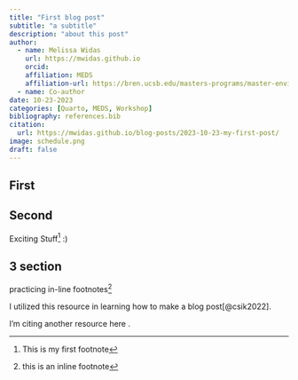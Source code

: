 ```yaml
---
title: "First blog post"
subtitle: "a subtitle"
description: "about this post"
author:
  - name: Melissa Widas
    url: https://mwidas.github.io
    orcid:
    affiliation: MEDS
    affiliation-url: https://bren.ucsb.edu/masters-programs/master-environmental-data-science
  - name: Co-author
date: 10-23-2023
categories: [Quarto, MEDS, Workshop]
bibliography: references.bib
citation:
  url: https://mwidas.github.io/blog-posts/2023-10-23-my-first-post/
image: schedule.png
draft: false
---
```


## First

## Second

Exciting Stuff[^1] :)

[^1]: This is my first footnote

## 3 section

practicing in-line footnotes[^2]

[^2]: this is an inline footnote

I utilized this resource in learning how to make a blog post[@csik2022].

I'm citing another resource here .
